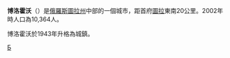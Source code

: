 {{coord|54|05|N|37|49|E|display=title}}
'''博洛霍沃'''（{{lang-ru|Болохово}}）是[[俄羅斯|俄羅斯]][[圖拉州|圖拉州]]中部的一個城市，距首府[[圖拉_(圖拉州)|圖拉]]東南20公里。2002年時人口為10,364人。

博洛霍沃於1943年升格為城鎮。

{{圖拉州城市}}

[[Category:圖拉州城市|Б]]